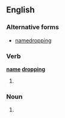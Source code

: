 ==English==

===Alternative forms===
*[[namedropping]]

===Verb===
'''[[name]] [[dropping]]'''

# {{present participle of|[[name drop]]}} {{alternative spelling of|[[name-dropping]]}}

===Noun===
{{en-noun|sg=[[name]] [[dropping]]}}
#{{alternative form of|[[name-dropping]]}}